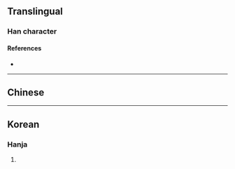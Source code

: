{{character info}}
==Translingual==

===Han character===
{{Han char|rn=9|rad=人|as=03|sn=5|four=|canj=ONI|ids=⿰[[亻]][[夕]]}}

====References====
* {{Han ref|kx=0094.050|dkj=00391|hdz=10115.010|uh=3434|ud=13364}}

----

==Chinese==
{{zh-see|攀|v}}

----

==Korean==

===Hanja===
{{ko-hanja|hangeul=반|rv=ban|mr=pan|y=pan}}

# {{rfdef|ko|sort=人03}}
